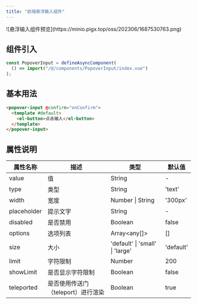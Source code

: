 ```yaml
---
title: "前端悬浮输入组件"
---
```


<Card title="组件预览" icon="image">
  ![悬浮输入组件预览](https://minio.pigx.top/oss/202306/1687530763.png)
</Card>

## 组件引入

```javascript
const PopoverInput = defineAsyncComponent(
  () => import("/@/components/PopoverInput/index.vue")
);
```

## 基本用法

```html
<popover-input @confirm="onConfirm">
  <template #default>
    <el-button>点击输入</el-button>
  </template>
</popover-input>
```

## 属性说明

| 属性名称 | 描述 | 类型 | 默认值 |
| --- | --- | --- | --- |
| value | 值 | String | - |
| type | 类型 | String | 'text' |
| width | 宽度 | Number \| String | '300px' |
| placeholder | 提示文字 | String | - |
| disabled | 是否禁用 | Boolean | false |
| options | 选项列表 | Array<any[]> | [] |
| size | 大小 | 'default' \| 'small' \| 'large' | 'default' |
| limit | 字符限制 | Number | 200 |
| showLimit | 是否显示字符限制 | Boolean | false |
| teleported | 是否使用传送门（teleport）进行渲染 | Boolean | true |


